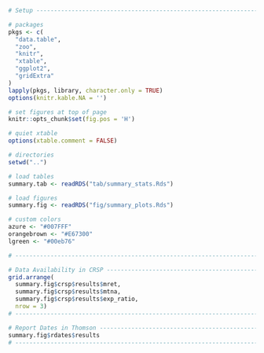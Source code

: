 \appendix
\singlespacing

\chapter{Raw Data Characteristics}

```r
# Setup ------------------------------------------------------------------------

# packages
pkgs <- c(
  "data.table",
  "zoo",
  "knitr",
  "xtable",
  "ggplot2",
  "gridExtra"
)
lapply(pkgs, library, character.only = TRUE)
options(knitr.kable.NA = '')

# set figures at top of page
knitr::opts_chunk$set(fig.pos = 'H')

# quiet xtable
options(xtable.comment = FALSE)

# directories
setwd("..")

# load tables
summary.tab <- readRDS("tab/summary_stats.Rds")

# load figures
summary.fig <- readRDS("fig/summary_plots.Rds")

# custom colors
azure <- "#007FFF"
orangebrown <- "#E67300"
lgreen <- "#00eb76"

# -----------------------------------------------------------------------------
```


```r
# Data Availability in CRSP ----------------------------------------------------
grid.arrange(
  summary.fig$crsp$results$mret,
  summary.fig$crsp$results$mtna,
  summary.fig$crsp$results$exp_ratio, 
  nrow = 3)
# -----------------------------------------------------------------------------
```


```r
# Report Dates in Thomson ------------------------------------------------------
summary.fig$rdates$results
# -------------------------------------------------------------------------------
```
